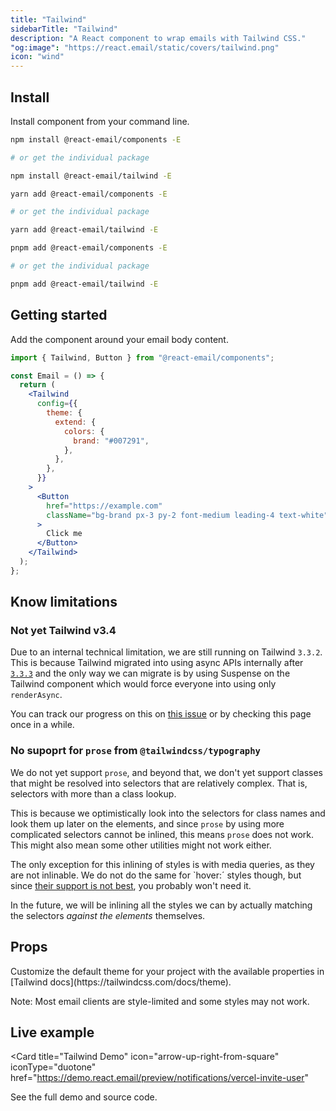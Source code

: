 ```yaml
---
title: "Tailwind"
sidebarTitle: "Tailwind"
description: "A React component to wrap emails with Tailwind CSS."
"og:image": "https://react.email/static/covers/tailwind.png"
icon: "wind"
---
```


## Install

Install component from your command line.

<CodeGroup>

```sh npm
npm install @react-email/components -E

# or get the individual package

npm install @react-email/tailwind -E
```

```sh yarn
yarn add @react-email/components -E

# or get the individual package

yarn add @react-email/tailwind -E
```

```sh pnpm
pnpm add @react-email/components -E

# or get the individual package

pnpm add @react-email/tailwind -E
```

</CodeGroup>

## Getting started

Add the component around your email body content.

```jsx
import { Tailwind, Button } from "@react-email/components";

const Email = () => {
  return (
    <Tailwind
      config={{
        theme: {
          extend: {
            colors: {
              brand: "#007291",
            },
          },
        },
      }}
    >
      <Button
        href="https://example.com"
        className="bg-brand px-3 py-2 font-medium leading-4 text-white"
      >
        Click me
      </Button>
    </Tailwind>
  );
};
```

## Know limitations

### Not yet Tailwind v3.4

Due to an internal technical limitation, we are still running on Tailwind `3.3.2`. This is 
because Tailwind migrated into using async APIs internally after [`3.3.3`](https://github.com/tailwindlabs/tailwindcss/releases/tag/v3.3.3)
and the only way we can migrate is by using Suspense on the Tailwind component which would
force everyone into using only `renderAsync`.

You can track our progress on this on [this issue](https://github.com/resend/react-email/issues/1372)
or by checking this page once in a while.

### No supoprt for `prose` from `@tailwindcss/typography`

We do not yet support `prose`, and beyond that, we don't yet support classes that might
be resolved into selectors that are relatively complex. That is, selectors with more
than a class lookup.

This is because we optimistically look into the selectors for class names
and look them up later on the elements, and since `prose` by using more complicated selectors cannot be inlined,
this means `prose` does not work. This might also mean some other utilities might not work either.

The only exception for this inlining of styles is with media queries, as they are not inlinable. We do not
do the same for `hover:´ styles though, but since [their support is not best](https://www.caniemail.com/features/css-pseudo-class-hover/), you probably won't need it.

In the future, we will be inlining all the styles we can by actually matching the 
selectors *against the elements* themselves.

## Props

<ResponseField name="config" type="object">
  Customize the default theme for your project with the available properties in
  [Tailwind docs](https://tailwindcss.com/docs/theme).
  <Info>
    <p class="my-0">Note: Most email clients are style-limited and some styles may not work.</p>
  </Info>
</ResponseField>

## Live example

<Card
  title="Tailwind Demo"
  icon="arrow-up-right-from-square"
  iconType="duotone"
  href="https://demo.react.email/preview/notifications/vercel-invite-user"
>
  See the full demo and source code.
</Card>

<Snippet file="support.mdx" />
